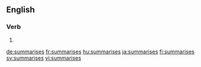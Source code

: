 ==English==

===Verb===
{{head|en|verb form}}

# {{en-third-person singular of|summarise}}

[[de:summarises]]
[[fr:summarises]]
[[hu:summarises]]
[[ja:summarises]]
[[fi:summarises]]
[[sv:summarises]]
[[vi:summarises]]
